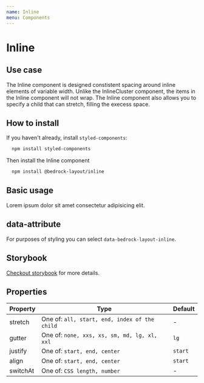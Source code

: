 ```yaml
---
name: Inline
menu: Components
---
```



# Inline

## Use case

The Inline component is designed constistent spacing around inline elements of variable width. Unlike the InlineCluster component,
the items in the Inline component will not wrap. The Inline component also allows you to specify a child that can stretch, filling the execess space.

## How to install

If you haven't already, install `styled-components`:

```bash
  npm install styled-components
```

Then install the Inline component

```bash
  npm install @bedrock-layout/inline
```

## Basic usage

<Playground>
  <Inline stretch="start" gutter="lg" justify="start" align="start">
    <span>Lorem ipsum dolor</span>
    <span>sit amet consectetur</span>
    <span>adipisicing elit.</span>
  </Inline>
</Playground>

## data-attribute

For purposes of styling you can select `data-bedrock-layout-inline`.

## Storybook

[Checkout storybook](https://storybook.bedrock-layout.dev/?path=/story/inline--basic) for more details.

## Properties

| Property | Type                                          | Default |
| -------- | --------------------------------------------- | ------- |
| stretch  | One of: `all, start, end, index of the child` | -       |
| gutter   | One of: `none, xxs, xs, sm, md, lg, xl, xxl`  | `lg`    |
| justify  | One of: `start, end, center`                  | `start` |
| align    | One of: `start, end, center`                  | `start` |
| switchAt | One of: `CSS length, number`                  | -       |
